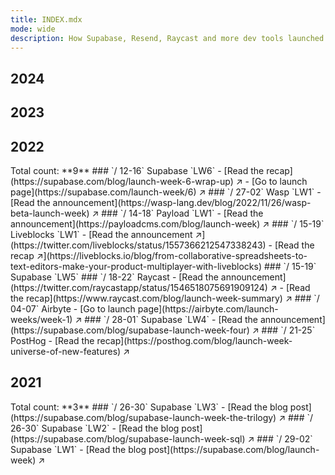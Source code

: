 ```yaml
---
title: INDEX.mdx
mode: wide
description: How Supabase, Resend, Raycast and more dev tools launched
---
```


## 2024

## 2023

## 2022

<Tip>
  Total count: **9**
</Tip>

<Update label="2022 / 12">
  ### `/ 12-16` Supabase `LW6`
  - [Read the recap](https://supabase.com/blog/launch-week-6-wrap-up) ↗︎
  - [Go to launch page](https://supabase.com/launch-week/6) ↗︎
</Update>

<Update label="2022 / 11">
  ### `/ 27-02` Wasp `LW1`
  - [Read the announcement](https://wasp-lang.dev/blog/2022/11/26/wasp-beta-launch-week) ↗︎
  ### `/ 14-18` Payload `LW1`
  - [Read the announcement](https://payloadcms.com/blog/launch-week) ↗︎
</Update>

<Update label="2022 / 08">
  ### `/ 15-19` Liveblocks `LW1`
  - [Read the announcement ↗︎](https://twitter.com/liveblocks/status/1557366212547338243)
  - [Read the recap ↗︎](https://liveblocks.io/blog/from-collaborative-spreadsheets-to-text-editors-make-your-product-multiplayer-with-liveblocks)
  ### `/ 15-19` Supabase `LW5`
</Update>

<Update label="2022 / 07">
  ### `/ 18-22` Raycast
  - [Read the announcement](https://twitter.com/raycastapp/status/1546518075691909124) ↗︎
  - [Read the recap](https://www.raycast.com/blog/launch-week-summary) ↗︎
</Update>

<Update label="2022 / 04">
  ### `/ 04-07` Airbyte
  - [Go to launch page](https://airbyte.com/launch-weeks/week-1) ↗︎
</Update>

<Update label="2022 / 03">
  ### `/ 28-01` Supabase `LW4`
  - [Read the announcement](https://supabase.com/blog/supabase-launch-week-four) ↗︎
  ### `/ 21-25` PostHog
  - [Read the recap](https://posthog.com/blog/launch-week-universe-of-new-features) ↗︎
</Update>

## 2021

<Tip>
  Total count: **3**
</Tip>

<Update label="2021 / 11">
  ### `/ 26-30` Supabase `LW3`
  - [Read the blog post](https://supabase.com/blog/supabase-launch-week-the-trilogy)  ↗︎
</Update>

<Update label="2021 / 07">
  ### `/ 26-30` Supabase `LW2`
  - [Read the blog post](https://supabase.com/blog/supabase-launch-week-sql)  ↗︎
</Update>

<Update label="2021 / 03">
  ### `/ 29-02` Supabase `LW1`
  - [Read the blog post](https://supabase.com/blog/launch-week)  ↗︎
</Update>
